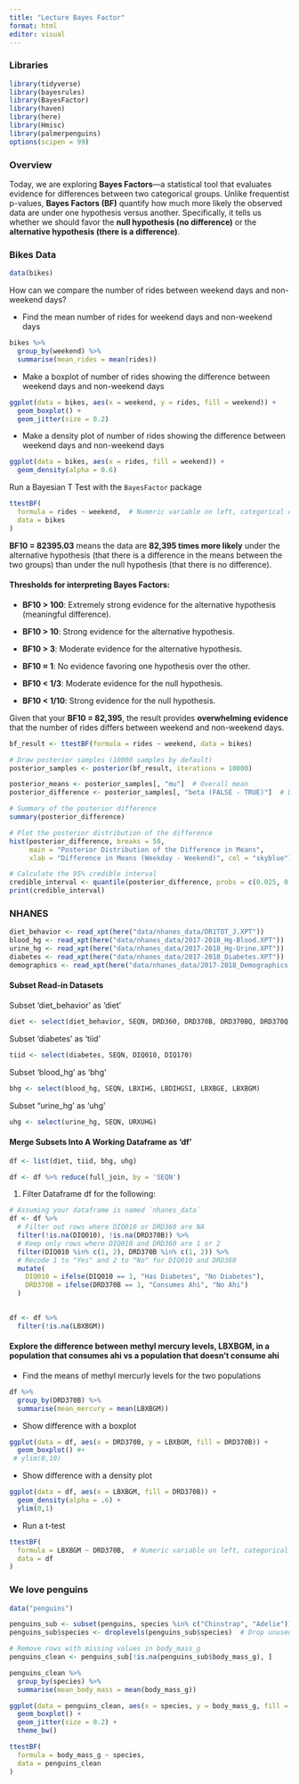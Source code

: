 ```yaml
---
title: "Lecture Bayes Factor"
format: html
editor: visual
---
```


### Libraries

```r
library(tidyverse)
library(bayesrules)
library(BayesFactor)
library(haven)
library(here)
library(Hmisc)
library(palmerpenguins)
options(scipen = 99)
```

### Overview

Today, we are exploring **Bayes Factors**—a statistical tool that evaluates evidence for differences between two categorical groups. Unlike frequentist p-values, **Bayes Factors (BF)** quantify how much more likely the observed data are under one hypothesis versus another. Specifically, it tells us whether we should favor the **null hypothesis (no difference)** or the **alternative hypothesis (there is a difference)**.

### Bikes Data

```r
data(bikes)
```

How can we compare the number of rides between weekend days and non-weekend days?

-   Find the mean number of rides for weekend days and non-weekend days

```r
bikes %>% 
  group_by(weekend) %>% 
  summarise(mean_rides = mean(rides))
```

-   Make a boxplot of number of rides showing the difference between weekend days and non-weekend days

```r
ggplot(data = bikes, aes(x = weekend, y = rides, fill = weekend)) +
  geom_boxplot() +
  geom_jitter(size = 0.2)
```

-   Make a density plot of number of rides showing the difference between weekend days and non-weekend days

```r
ggplot(data = bikes, aes(x = rides, fill = weekend)) +
  geom_density(alpha = 0.6)
```

Run a Bayesian T Test with the `BayesFactor` package

```r
ttestBF(
  formula = rides ~ weekend,  # Numeric variable on left, categorical on right
  data = bikes
)
```

**BF10 = 82395.03** means the data are **82,395 times more likely** under the alternative hypothesis (that there is a difference in the means between the two groups) than under the null hypothesis (that there is no difference).

#### Thresholds for interpreting Bayes Factors:

-   **BF10 \> 100**: Extremely strong evidence for the alternative hypothesis (meaningful difference).

-   **BF10 \> 10**: Strong evidence for the alternative hypothesis.

-   **BF10 \> 3**: Moderate evidence for the alternative hypothesis.

-   **BF10 ≈ 1**: No evidence favoring one hypothesis over the other.

-   **BF10 \< 1/3**: Moderate evidence for the null hypothesis.

-   **BF10 \< 1/10**: Strong evidence for the null hypothesis.

Given that your **BF10 = 82,395**, the result provides **overwhelming evidence** that the number of rides differs between weekend and non-weekend days.

```r
bf_result <- ttestBF(formula = rides ~ weekend, data = bikes)

# Draw posterior samples (10000 samples by default)
posterior_samples <- posterior(bf_result, iterations = 10000)

posterior_means <- posterior_samples[, "mu"]  # Overall mean
posterior_difference <- posterior_samples[, "beta (FALSE - TRUE)"]  # Difference in means

# Summary of the posterior difference
summary(posterior_difference)

# Plot the posterior distribution of the difference
hist(posterior_difference, breaks = 50, 
     main = "Posterior Distribution of the Difference in Means",
     xlab = "Difference in Means (Weekday - Weekend)", col = "skyblue")

# Calculate the 95% credible interval
credible_interval <- quantile(posterior_difference, probs = c(0.025, 0.975))
print(credible_interval)
```

### NHANES

```r
diet_behavior <- read_xpt(here("data/nhanes_data/DR1TOT_J.XPT"))
blood_hg <- read_xpt(here("data/nhanes_data/2017-2018_Hg-Blood.XPT"))
urine_hg <- read_xpt(here("data/nhanes_data/2017-2018_Hg-Urine.XPT"))
diabetes <- read_xpt(here("data/nhanes_data/2017-2018_Diabetes.XPT"))
demographics <- read_xpt(here("data/nhanes_data/2017-2018_Demographics.XPT"))
```

#### Subset Read-in Datasets

Subset 'diet_behavior' as 'diet'

```r
diet <- select(diet_behavior, SEQN, DRD360, DRD370B, DRD370BQ, DRD370Q, DRD370QQ)
```

Subset 'diabetes' as 'tiid'

```r
tiid <- select(diabetes, SEQN, DIQ010, DIQ170)
```

Subset 'blood_hg' as 'bhg'

```r
bhg <- select(blood_hg, SEQN, LBXIHG, LBDIHGSI, LBXBGE, LBXBGM)
```

Subset "urine_hg' as 'uhg'

```r
uhg <- select(urine_hg, SEQN, URXUHG)
```

#### Merge Subsets Into A Working Dataframe as 'df'

```r
df <- list(diet, tiid, bhg, uhg)

df <- df %>% reduce(full_join, by = 'SEQN')
```

1.  Filter Dataframe df for the following:

```r
# Assuming your dataframe is named `nhanes_data`
df <- df %>%
  # Filter out rows where DIQ010 or DRD360 are NA
  filter(!is.na(DIQ010), !is.na(DRD370B)) %>%
  # Keep only rows where DIQ010 and DRD360 are 1 or 2
  filter(DIQ010 %in% c(1, 2), DRD370B %in% c(1, 2)) %>%
  # Recode 1 to "Yes" and 2 to "No" for DIQ010 and DRD360
  mutate(
    DIQ010 = ifelse(DIQ010 == 1, "Has Diabetes", "No Diabetes"),
    DRD370B = ifelse(DRD370B == 1, "Consumes Ahi", "No Ahi")
  )
  
```

```r
df <- df %>% 
  filter(!is.na(LBXBGM))
```

#### Explore the difference between methyl mercury levels, LBXBGM, in a population that consumes ahi vs a population that doesn't consume ahi

-   Find the means of methyl mercurly levels for the two populations

```r
df %>% 
  group_by(DRD370B) %>% 
  summarise(mean_mercury = mean(LBXBGM))
```

-   Show difference with a boxplot

```r
ggplot(data = df, aes(x = DRD370B, y = LBXBGM, fill = DRD370B)) +
  geom_boxplot() #+
 # ylim(0,10)
```

-   Show difference with a density plot

```r
ggplot(data = df, aes(x = LBXBGM, fill = DRD370B)) +
  geom_density(alpha = .6) +
  ylim(0,1)
```

-   Run a t-test

```r
ttestBF(
  formula = LBXBGM ~ DRD370B,  # Numeric variable on left, categorical on right
  data = df
)
```

### We love penguins

```r
data("penguins")
```

```r
penguins_sub <- subset(penguins, species %in% c("Chinstrap", "Adelie"))
penguins_sub$species <- droplevels(penguins_sub$species)  # Drop unused levels

# Remove rows with missing values in body_mass_g
penguins_clean <- penguins_sub[!is.na(penguins_sub$body_mass_g), ]
```

```r
penguins_clean %>% 
  group_by(species) %>% 
  summarise(mean_body_mass = mean(body_mass_g))
```

```r
ggplot(data = penguins_clean, aes(x = species, y = body_mass_g, fill = species)) +
  geom_boxplot() +
  geom_jitter(size = 0.2) +
  theme_bw()
```

```r
ttestBF(
  formula = body_mass_g ~ species,
  data = penguins_clean
)
```

### 
